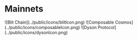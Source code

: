 # Mainnets


<Cards>
  <Card
    image
    title="Blit Chain"
    href="./mainnet/blitchain"
  >
    ![Blit Chain](../public/icons/blitIcon.png)
  </Card>
  <Card
    image
    title="Composable Cosmos"
    href="./mainnet/composable-cosmos"
  >
    ![Composable Cosmos](../public/icons/composableIcon.png)
  </Card>  
  <Card
    image
    title="Dyson Protocol"
    href="./mainnet/dyson-protocol"
  >
    ![Dyson Protocol](../public/icons/dysonIcon.png)
  </Card>
</Cards>